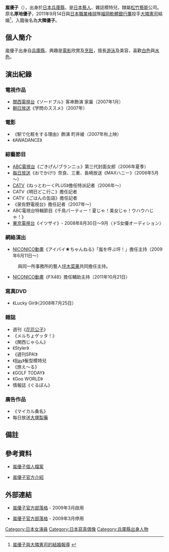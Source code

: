 {{blpsources|time=2021-06-01}}
{{藝人
| 類型 = 女演員
| 英文名 = Arashi Yuko
| 綽號 = ゆうちゃん
| 國籍 = {{JPN}}
| 出生地 = 日本[[兵庫縣|兵庫縣]]
| 出生日期 = {{birth_date_and _age|1984|9|17}}
| 語言 = [[日語|日語]]
| 職業 = [[模特兒|模特兒]]
}}
{{japanese|japanese=嵐 優子|kana=あらし ゆうこ|romaji=Arashi Yuko}}

'''嵐優子'''（{{bd|1984年|9月17日|catIdx=Arashi Yuko}}），出身於[[日本|日本]][[兵庫縣|兵庫縣]]，是[[日本|日本]][[藝人|藝人]]、雜誌模特兒，隸屬[[松竹藝能|松竹藝能]]公司。原名'''厚地優子'''，2011年9月14日與[[日本|日本]][[職業棒球|職業棒球]]隊[[福岡軟體銀行鷹|福岡軟體銀行鷹]]投手[[大隣憲司|大隣憲司]]結婚<ref>{{ja}}[http://www.sponichi.co.jp/baseball/news/2011/11/22/kiji/K20111122002084300.html 嵐優子與大隣憲司的結婚報導] {{Wayback|url=http://www.sponichi.co.jp/baseball/news/2011/11/22/kiji/K20111122002084300.html |date=20160304120523 }}</ref>，入籍後名為'''大隣優子'''。

==個人簡介==
嵐優子出身自[[兵庫縣|兵庫縣]]，興趣是[[電影|電影]]欣賞及[[烹飪|烹飪]]，擅長[[游泳|游泳]]及美容，喜歡[[白色|白色]]與[[水色|水色]]。

==演出紀錄==
===電視作品===
*[[關西電視台|關西電視台]]《ソードブル》客串飾演 家巢（2007年1月）
*[[朝日放送|朝日放送]]《学問のススメ》（2007年）

===電影===
*《駅で化粧をする理由》飾演 町井綾（2007年秋上映）
*《AWADANCE》

===綜藝節目===
*[[ABC電視台|ABC電視台]]《ごきげん!ブランニュ》第三代封面女郎（2006年夏季）
*[[每日放送|每日放送]]《おでかけ!》奈良、三重、長崎放送《MAXハニー》（2006年5月～）
*[[有線電視|CATV]]《ねっとわーくPLUS》擔任特派記者（2006年～）
*CATV《明日どこ行こ》擔任記者
*CATV《ごはんの缶詰》擔任記者
*《泉佐野電視台》擔任記者（2007年～）
*ABC電視台特輯節目《千鳥パーティー！夏じゃ！美女じゃ！ウハウハじゃ！》
*[[東京電視台|東京電視台]]《イツザイ》- 2008年8月30日～9月〈ドS女優オーディション〉

===網絡演出===
*[[NICONICO動畫|NICONICO動畫]]《アイパイ★ちゃんねる》「嵐を呼ぶ坪！」擔任主持（2009年6月11日～）
:與同一所事務所的藝人[[坪木菜果|坪木菜果]]共同擔任主持。
*[[NICONICO動畫|NICONICO動畫]]《FX48》擔任輔助主持（2011年10月21日）

===寫真DVD===
*《Lucky Girl》（2008年7月25日）

===雜誌===
*週刊《[[花花公子|花花公子]]》
*《メルちょゲッタ！》
*《関西じゃらん》
*《Styler》
*《週刊SPA!》
*《[[Ray_(雜誌)|Ray]]》髮型模特兒
*《旅え～る》
*《GOLF TODAY》
*《Goo WORLD》
*情報誌《ぐるぽん》

===廣告作品===
*《マイカル桑名》
*每日放送[[大塚製藥|大塚製藥]]

==備註==
{{reflist}}

==參考資料==
*{{ja}}[http://profile.ameba.jp/arashiyuko/ 嵐優子個人檔案]
*{{ja}}[https://web.archive.org/web/20120119094840/http://www.shochikugeino.co.jp/talents/07/post-441.html 嵐優子官方介紹]

==外部連結==
*{{ja}}[http://ameblo.jp/arashiyuko/ 嵐優子官方部落格] {{Wayback|url=http://ameblo.jp/arashiyuko/ |date=20201126191023 }} - 2009年3月啟用
*{{ja}}[http://arashiyuko.seesaa.net/ 嵐優子官方部落格] {{Wayback|url=http://arashiyuko.seesaa.net/ |date=20200202233842 }} - 2009年3月停用

{{DEFAULTSORT:Arashi Yuko}}
[[Category:日本女演員|Category:日本女演員]]
[[Category:日本寫真偶像|Category:日本寫真偶像]]
[[Category:兵庫縣出身人物|Category:兵庫縣出身人物]]